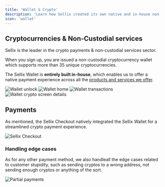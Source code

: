```yaml
---
title: 'Wallet & Crypto'
description: 'Learn how Sellix created its own native and in-house non-custodial cryptocurrency wallet to enable merchants accept 30+ cryptos whilst maintaining their privacy'
icon: 'wallet'
---
```


## Cryptocurrencies & Non-Custodial services

Sellix is the leader in the crypto payments & non-custodial services sector.

When you sign up, you are issued a non-custodial cryptocurrency wallet which supports more than 35 unique cryptocurrencies.

The Sellix Wallet is **entirely built in-house**, which enables us to offer a native payment experience across all the [products and services we offer](/introduction#browse-by-product).

<AccordionGroup>
  <Accordion title="Unlock Wallet" icon="lock-open">
    <img
      className="block"
      src="https://cdn.sellix.io/static/documentation/images/wallet/unlock.png"
      alt="Wallet unlock"
    />
  </Accordion>

  <Accordion title="Wallet Home" icon="wallet">
    <img
      className="block"
      src="https://cdn.sellix.io/static/documentation/images/wallet/home.png"
      alt="Wallet home"
    />
  </Accordion>

  <Accordion title="Transactions" icon="bars-staggered">
    <img
      className="block"
      src="https://cdn.sellix.io/static/documentation/images/wallet/transactions.png"
      alt="Wallet transactions"
    />
  </Accordion>

  <Accordion title="Crypto Details" icon="bitcoin">
    <img
      className="block"
      src="https://cdn.sellix.io/static/documentation/images/wallet/crypto-info.png"
      alt="Wallet crypto screen details"
    />
  </Accordion>
</AccordionGroup>

## Payments

As mentioned, the Sellix Checkout natively integrated the Sellix Wallet for a streamlined crypto payment experience.

<img
  className="block"
  src="https://cdn.sellix.io/static/documentation/images/wallet/ripple-checkout.png"
  alt="Sellix Checkout"
/>

### Handling edge cases

As for any other payment method, we also handleall the edge cases related to customer stupidity, such as sending cryptos to a wrong address, not sending enough cryptos or anything of the sort.

<img
  className="block"
  src="https://cdn.sellix.io/static/documentation/images/wallet/partial.png"
  alt="Partial payments"
/>